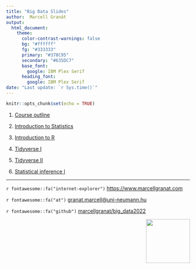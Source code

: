 ```yaml
---
title: "Big Data Slides"
author:  Marcell Granát
output:
  html_document:
    theme:
      color-contrast-warnings: false
      bg: "#ffffff"
      fg: "#333333"
      primary: "#378C95"
      secondary: "#635DC7"
      base_font:
        google: IBM Plex Serif
      heading_font:
        google: IBM Plex Serif
date: "Last update: `r Sys.time()`"
---
```


```r
knitr::opts_chunk$set(echo = TRUE)
```

1. [Course outline](course-outline.html)

1. [Introduction to Statistics](introduction-to-statistics.html)

1. [Introduction to R](introduction-to-r.html)

1. [Tidyverse I](tidyverse.html)

1. [Tidyverse II](tidyverse2.html)

1. [Statistical inference I](inferential-statistics.html)

------------------------------------------------------------------------

 `r fontawesome::fa("internet-explorer")` [https://www.marcellgranat.com](https://www.marcellgranat.com/big_data)

`r fontawesome::fa("at")` [granat.marcell@uni-neumann.hu](mailto:granat.marcell@uni-neumann.hu)

`r fontawesome::fa("github")` [marcellgranat/big_data2022](https://github.com/MarcellGranat/big_data2022)

<div class="logos"><img src="mnb_intezet.png" width="120px" align="right"></div>
